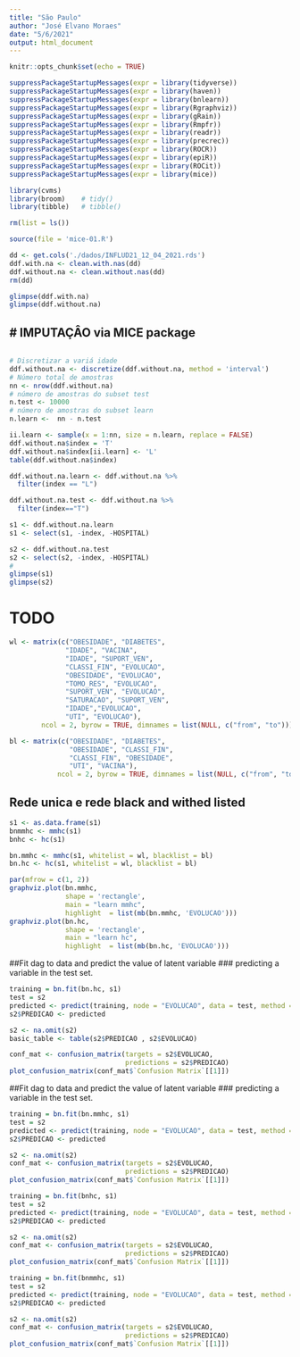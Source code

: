 ```yaml
---
title: "São Paulo"
author: "José Elvano Moraes"
date: "5/6/2021"
output: html_document
---
```


```r
knitr::opts_chunk$set(echo = TRUE)
```



```r
suppressPackageStartupMessages(expr = library(tidyverse))
suppressPackageStartupMessages(expr = library(haven))
suppressPackageStartupMessages(expr = library(bnlearn))
suppressPackageStartupMessages(expr = library(Rgraphviz))
suppressPackageStartupMessages(expr = library(gRain))
suppressPackageStartupMessages(expr = library(Rmpfr))
suppressPackageStartupMessages(expr = library(readr))
suppressPackageStartupMessages(expr = library(precrec))
suppressPackageStartupMessages(expr = library(ROCR))
suppressPackageStartupMessages(expr = library(epiR))
suppressPackageStartupMessages(expr = library(ROCit))
suppressPackageStartupMessages(expr = library(mice))
```


```r
library(cvms)
library(broom)    # tidy()
library(tibble)   # tibble()
```

```r
rm(list = ls())
```

```r
source(file = 'mice-01.R')
```


```r
dd <- get.cols('./dados/INFLUD21_12_04_2021.rds')
ddf.with.na <- clean.with.nas(dd)
ddf.without.na <- clean.without.nas(dd)
rm(dd)

glimpse(ddf.with.na)
glimpse(ddf.without.na)
```


# IMPUTAÇÂO via MICE package
---------

```r
  
  
```


```r
# Discretizar a variá idade
ddf.without.na <- discretize(ddf.without.na, method = 'interval')
# Número total de amostras
nn <- nrow(ddf.without.na)
# número de amostras do subset test
n.test <- 10000
# número de amostras do subset learn
n.learn <-  nn - n.test

ii.learn <- sample(x = 1:nn, size = n.learn, replace = FALSE)
ddf.without.na$index = 'T'
ddf.without.na$index[ii.learn] <- 'L'
table(ddf.without.na$index)

ddf.without.na.learn <- ddf.without.na %>% 
  filter(index == "L") 

ddf.without.na.test <- ddf.without.na %>%
  filter(index=="T")
```

```r

s1 <- ddf.without.na.learn
s1 <- select(s1, -index, -HOSPITAL)

s2 <- ddf.without.na.test
s2 <- select(s2, -index, -HOSPITAL)
#
glimpse(s1)
glimpse(s2)
```
# TODO
```r
wl <- matrix(c("OBESIDADE", "DIABETES",
              "IDADE", "VACINA",
              "IDADE", "SUPORT_VEN",
              "CLASSI_FIN", "EVOLUCAO",
              "OBESIDADE", "EVOLUCAO",
              "TOMO_RES", "EVOLUCAO",
              "SUPORT_VEN", "EVOLUCAO",
              "SATURACAO", "SUPORT_VEN",
              "IDADE","EVOLUCAO",
              "UTI", "EVOLUCAO"),
        ncol = 2, byrow = TRUE, dimnames = list(NULL, c("from", "to")))

bl <- matrix(c("OBESIDADE", "DIABETES",
               "OBESIDADE", "CLASSI_FIN",
               "CLASSI_FIN", "OBESIDADE",
               "UTI", "VACINA"),
            ncol = 2, byrow = TRUE, dimnames = list(NULL, c("from", "to")))

```

## Rede unica e rede black and withed listed
```r
s1 <- as.data.frame(s1)
bnmmhc <- mmhc(s1)
bnhc <- hc(s1)

bn.mmhc <- mmhc(s1, whitelist = wl, blacklist = bl)
bn.hc <- hc(s1, whitelist = wl, blacklist = bl)

par(mfrow = c(1, 2))
graphviz.plot(bn.mmhc, 
              shape = 'rectangle', 
              main = "learn mmhc",
              highlight  = list(mb(bn.mmhc, 'EVOLUCAO')))
graphviz.plot(bn.hc, 
              shape = 'rectangle', 
              main = "learn hc",
              highlight  = list(mb(bn.hc, 'EVOLUCAO')))
```



##Fit dag to data and predict the value of latent variable
### predicting a variable in the test set.
```r
training = bn.fit(bn.hc, s1)
test = s2
predicted <- predict(training, node = "EVOLUCAO", data = test, method = "bayes-lw")
s2$PREDICAO <- predicted

s2 <- na.omit(s2)
basic_table <- table(s2$PREDICAO , s2$EVOLUCAO)

conf_mat <- confusion_matrix(targets = s2$EVOLUCAO,
                             predictions = s2$PREDICAO)
plot_confusion_matrix(conf_mat$`Confusion Matrix`[[1]])
```
##Fit dag to data and predict the value of latent variable
### predicting a variable in the test set.
```r
training = bn.fit(bn.mmhc, s1)
test = s2
predicted <- predict(training, node = "EVOLUCAO", data = test, method = "bayes-lw")
s2$PREDICAO <- predicted

s2 <- na.omit(s2)
conf_mat <- confusion_matrix(targets = s2$EVOLUCAO,
                             predictions = s2$PREDICAO)
plot_confusion_matrix(conf_mat$`Confusion Matrix`[[1]])
```

```r
training = bn.fit(bnhc, s1)
test = s2
predicted <- predict(training, node = "EVOLUCAO", data = test, method = "bayes-lw")
s2$PREDICAO <- predicted

s2 <- na.omit(s2)
conf_mat <- confusion_matrix(targets = s2$EVOLUCAO,
                             predictions = s2$PREDICAO)
plot_confusion_matrix(conf_mat$`Confusion Matrix`[[1]])
```
```r
training = bn.fit(bnmmhc, s1)
test = s2
predicted <- predict(training, node = "EVOLUCAO", data = test, method = "bayes-lw")
s2$PREDICAO <- predicted

s2 <- na.omit(s2)
conf_mat <- confusion_matrix(targets = s2$EVOLUCAO,
                             predictions = s2$PREDICAO)
plot_confusion_matrix(conf_mat$`Confusion Matrix`[[1]])
```